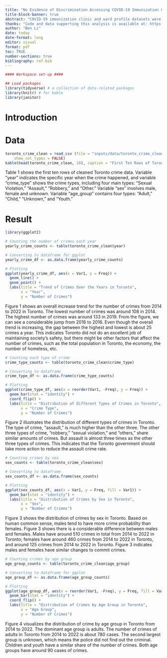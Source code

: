 ```yaml
---
title: "No Evidence of Discrimination Accessing COVID-19 Immunization Clinics Across the City of Toronto"
title-block-banner: true
abstract: "COVID-19 immunization clinic and ward profile datasets were used in the assessment of vaccine access across the City of Toronto. Based on the analysis of number of clinics and household income, no systematic discrimination was discovered as there is no correlation found between the two variables. There is a slightly positive correlation between number of clinics and population, supporting the hypothesis that COVID-19 clinic location is related to the the number of residents within its proximity. Further analysis should be performed to analyze utilization data alongside COVID-19 clinic access."
thanks: "Code and data supporting this analysis is available at: https://github.com/UofT-DailinLi/sta-302-assignemnt-1.git"
author: "Ben Li"
date: today
date-format: long
editor: visual
format: pdf
toc: TRUE
number-sections: true
bibliography: ref.bib
---
```


```r

#### Workspace set-up ####

## Load packages
library(tidyverse) # a collection of data-related packages
library(knitr) # for kable
library(janitor)
```

\newpage

# Introduction

# Data

```r
toronto_crime_clean = read_csv (file = "inputs/data/toronto_crime_clean.csv",
    show_col_types = FALSE)
kable(head(toronto_crime_clean, 10), caption = "First Ten Rows of Toronto Crime Data")
```


Table 1 shows the first ten rows of cleaned Toronto crime data. Variable "year" indicates the specific year when the crime happened, and variable "crime_type" shows the crime types, including four main types: "Sexual Violation," "Assault," "Robbery," and "Other." Variable "sex" involves male, female and unknown. Variable "age_group" contains four types: "Adult," "Child," "Unknown," and "Youth."


# Result


```r
library(ggplot2)

# Counting the number of crimes each year
yearly_crime_counts <- table(toronto_crime_clean$year)

# Converting to dataframe for ggplot
yearly_crime_df <- as.data.frame(yearly_crime_counts)

# Plotting
ggplot(yearly_crime_df, aes(x = Var1, y = Freq)) +
  geom_line() +
  geom_point() +
  labs(title = "Trend of Crimes Over the Years in Toronto",
       x = "Year",
       y = "Number of Crimes")

```




Figure 1 shows an overall increase trend for the number of crimes from 2014 to 2022 in Toronto. The lowest number of crimes was around 108 in 2014. The highest number of crimes was around 133 in 2019. From the figure, we can see a considerable jump from 2016 to 2016. Even though the overall trend is increasing, the gap between the highest and lowest is about 25 crimes a year. This indicates Toronto did not do an excellent job of maintaining society's safety, but there might be other factors that affect the number of crimes, such as the total population in Toronto, the economy, the number of homeless, etc.



```r
# Counting each type of crime
crime_type_counts <- table(toronto_crime_clean$crime_type)

# Converting to dataframe
crime_type_df <- as.data.frame(crime_type_counts)

# Plotting
ggplot(crime_type_df, aes(x = reorder(Var1, -Freq), y = Freq)) +
  geom_bar(stat = "identity") +
  coord_flip() +
  labs(title = "Distribution of Different Types of Crimes in Toronto",
       x = "Crime Type",
       y = "Number of Crimes")

```





Figure 2 illustrates the distribution of different types of crimes in Toronto. The type of crime, "assault," is much higher than the other three. The other three types of crime, "robbery," "sexual violation," and "others," share similar amounts of crimes. But assault is almost three times as the other three types of crimes. This indicates that the Toronto government should take more action to reduce the assault crime rate.





```r
# Counting crimes by sex
sex_counts <- table(toronto_crime_clean$sex)

# Converting to dataframe
sex_counts_df <- as.data.frame(sex_counts)

# Plotting
ggplot(sex_counts_df, aes(x = Var1, y = Freq, fill = Var1)) +
  geom_bar(stat = "identity") +
  labs(title = "Distribution of Crimes by Sex in Toronto",
       x = "Sex",
       y = "Number of Crimes")

```

Figure 3 shows the distribution of crimes by sex in Toronto. Based on human common sense, males tend to have more crime probability than females. Figure 3 shows there is a considerable difference between males and females. Males have around  510 crimes in total from 2014 to 2022 in Toronto; females have around 460 crimes from 2014 to 2022 in Toronto, and around 125 crimes from 2014 to 2022 in Toronto. Figure 3 indicates males and females have similar changes to commit crimes. 




```r
# Counting crimes by age group
age_group_counts <- table(toronto_crime_clean$age_group)

# Converting to dataframe for ggplot
age_group_df <- as.data.frame(age_group_counts)

# Plotting
ggplot(age_group_df, aes(x = reorder(Var1, -Freq), y = Freq, fill = Var1)) +
  geom_bar(stat = "identity") +
  coord_flip() +
  labs(title = "Distribution of Crimes by Age Group in Toronto",
       x = "Age Group",
       y = "Number of Crimes")
```

Figure 4 visualizes the distribution of crime by age group in Toronto from 2014 to 2022. The dominant age group is adults. The number of crimes of adults in Toronto from 2014 to 2022 is about 780 cases. The second largest group is unknown, which means the police did not find out the criminal. Children and youth have a similar share of the number of crimes. Both age groups have around 90 cases of crimes. 
